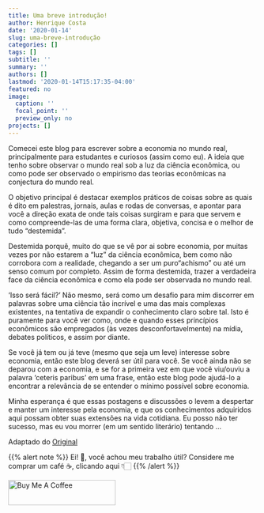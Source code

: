 ```yaml
---
title: Uma breve introdução!
author: Henrique Costa
date: '2020-01-14'
slug: uma-breve-introdução
categories: []
tags: []
subtitle: ''
summary: ''
authors: []
lastmod: '2020-01-14T15:17:35-04:00'
featured: no
image:
  caption: ''
  focal_point: ''
  preview_only: no
projects: []
---
```



Comecei este blog para escrever sobre a economia no mundo real, principalmente para estudantes e curiosos (assim como eu). A ideia que tenho sobre observar o mundo real sob a luz da ciência econômica, ou como pode ser observado o empirismo das teorias econômicas na conjectura do mundo real.

O objetivo principal é destacar exemplos práticos de coisas sobre as quais é dito em palestras, jornais, aulas e rodas de conversas, e apontar para você a direção exata de onde tais coisas surgiram e para que servem e como compreende-las de uma forma clara, objetiva, concisa e o melhor de tudo “destemida”.

Destemida porquê, muito do que se vê por ai sobre economia, por muitas vezes por não estarem a “luz” da ciência econômica, bem como não corrobora com a realidade, chegando a ser um puro“achismo” ou até um senso comum por completo. Assim de forma destemida, trazer a verdadeira face da ciência econômica e como ela pode ser observada no mundo real.

‘Isso será fácil?’ Não mesmo, será como um desafio para mim discorrer em palavras sobre uma ciência tão incrível e uma das mais complexas existentes, na tentativa de expandir o conhecimento claro sobre tal. Isto é puramente para você ver como, onde e quando esses princípios econômicos são empregados (às vezes desconfortavelmente) na mídia, debates políticos, e assim por diante.

Se você já tem ou já teve (mesmo que seja um leve) interesse sobre economia, então este blog deverá ser útil para você. Se você ainda não se deparou com a economia, e se for a primeira vez em que você viu/ouviu a palavra ‘ceteris paribus’ em uma frase, então este blog pode ajudá-lo a encontrar a relevância de se entender o mínimo possível sobre economia.

Minha esperança é que essas postagens e discussões o levem a despertar e manter um interesse pela economia, e que os conhecimentos adquiridos aqui possam obter suas extensões na vida cotidiana. Eu posso não ter sucesso, mas eu vou morrer (em um sentido literário) tentando …


Adaptado do [Original](https://medium.com/the-empirical-mode/uma-breve-introdu%C3%A7%C3%A3o-5ef88bde8498)


{{% alert note %}}
Ei! 👋, você achou meu trabalho útil? Considere me comprar um café ☕, clicando aqui 👇🏻 
{{% /alert %}}

<a href="https://www.buymeacoffee.com/hcostax" target="_blank"><img src="https://cdn.buymeacoffee.com/buttons/default-blue.png" alt="Buy Me A Coffee" style="height: 51px !important;width: 217px !important;" ></a>





